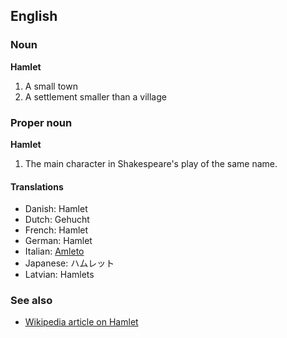 ==English==

=== Noun ===

'''Hamlet'''

# A small town
# A settlement smaller than a village

=== Proper noun ===

'''Hamlet'''

# The main character in Shakespeare's play of the same name.

==== Translations ====

* Danish: Hamlet
* Dutch: Gehucht
* French: Hamlet
* German: Hamlet
* Italian: [[Amleto]]
* Japanese: ハムレット
* Latvian: Hamlets

=== See also ===

* [[w:Hamlet|Wikipedia article on Hamlet]]